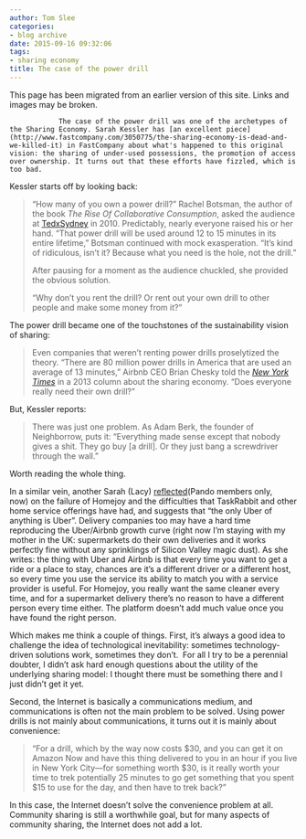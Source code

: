 ```yaml
---
author: Tom Slee
categories:
- blog archive
date: 2015-09-16 09:32:06
tags:
- sharing economy
title: The case of the power drill
---
```


::: {.callout-note}

This page has been migrated from an earlier version of this site. 
Links and images may be broken.

:::



				The case of the power drill was one of the archetypes of the Sharing Economy. Sarah Kessler has [an excellent piece](http://www.fastcompany.com/3050775/the-sharing-economy-is-dead-and-we-killed-it) in FastCompany about what's happened to this original vision: the sharing of under-used possessions, the promotion of access over ownership. It turns out that these efforts have fizzled, which is too bad.

Kessler starts off by looking back:


<blockquote>"How many of you own a power drill?" Rachel Botsman, the author of the book _The Rise Of Collaborative Consumption_, asked the audience at [TedxSydney](http://www.ted.com/talks/rachel_botsman_the_case_for_collaborative_consumption?language=en) in 2010. Predictably, nearly everyone raised his or her hand. "That power drill will be used around 12 to 15 minutes in its entire lifetime," Botsman continued with mock exasperation. "It’s kind of ridiculous, isn’t it? Because what you need is the hole, not the drill."

After pausing for a moment as the audience chuckled, she provided the obvious solution.

"Why don’t you rent the drill? Or rent out your own drill to other people and make some money from it?"</blockquote>


The power drill became one of the touchstones of the sustainability vision of sharing:


<blockquote>Even companies that weren't renting power drills proselytized the theory. "There are 80 million power drills in America that are used an average of 13 minutes," Airbnb CEO Brian Chesky told the [_New York Times_](http://www.nytimes.com/2013/07/21/opinion/sunday/friedman-welcome-to-the-sharing-economy.html) in a 2013 column about the sharing economy. "Does everyone really need their own drill?"</blockquote>


But, Kessler reports:


<blockquote>There was just one problem. As Adam Berk, the founder of Neighborrow, puts it: "Everything made sense except that nobody gives a shit. They go buy [a drill]. Or they just bang a screwdriver through the wall."</blockquote>


Worth reading the whole thing.

In a similar vein, another Sarah (Lacy) [reflected ](https://pando.com/2015/07/28/homejoy-only-uber-is-uber/)(Pando members only, now) on the failure of Homejoy and the difficulties that TaskRabbit and other home service offerings have had, and suggests that "the only Uber of anything is Uber". Delivery companies too may have a hard time reproducing the Uber/Airbnb growth curve (right now I'm staying with my mother in the UK: supermarkets do their own deliveries and it works perfectly fine without any sprinklings of Silicon Valley magic dust). As she writes: the thing with Uber and Airbnb is that every time you want to get a ride or a place to stay, chances are it's a different driver or a different host, so every time you use the service its ability to match you with a service provider is useful. For Homejoy, you really want the same cleaner every time, and for a supermarket delivery there's no reason to have a different person every time either. The platform doesn't add much value once you have found the right person.

Which makes me think a couple of things. First, it's always a good idea to challenge the idea of technological inevitability: sometimes technology-driven solutions work, sometimes they don't.  For all I try to be a perennial doubter, I didn't ask hard enough questions about the utility of the underlying sharing model: I thought there must be something there and I just didn't get it yet.

Second, the Internet is basically a communications medium, and communications is often not the main problem to be solved. Using power drills is not mainly about communications, it turns out it is mainly about convenience:


<blockquote>"For a drill, which by the way now costs $30, and you can get it on Amazon Now and have this thing delivered to you in an hour if you live in New York City—for something worth $30, is it really worth your time to trek potentially 25 minutes to go get something that you spent $15 to use for the day, and then have to trek back?"</blockquote>


In this case, the Internet doesn't solve the convenience problem at all. Community sharing is still a worthwhile goal, but for many aspects of community sharing, the Internet does not add a lot.		
